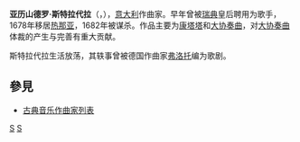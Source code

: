{{Infobox classical
| 中文名 = 斯特拉代拉
| 画像 = AlessandroStradella.jpg
| 附注 =      
| 原文名 = Alessandro Stradella
| 国别 = 意大利  
| 出生日期 = 1639年4月3日
| 出生地 = 罗马
| 逝世日期 = 1682年2月25日(42歲)
| 逝世地 = 热那亚
| 所属时期 = 巴洛克
| 所属乐派 =  罗马乐派
| 擅长作品类型 = 宗教音乐，大协奏曲，室内奏鸣曲
| 代表作 = 清唱剧《圣乔万尼·巴蒂斯塔》，大量康塔塔，大协奏曲，奏鸣曲等
| 师从 = 
| 学生 = 
| 官方网站 = 
}}

'''亚历山德罗·斯特拉代拉'''（{{lang-it|'''Alessandro Stradella'''}}，{{bd|1639年|4月3日|1682年|2月25日}}），[[意大利|意大利]]作曲家。早年曾被[[瑞典|瑞典]]皇后聘用为歌手，1678年移居[[热那亚|热那亚]]，1682年被谋杀。作品主要为[[康塔塔|康塔塔]]和[[大协奏曲|大协奏曲]]，对[[大协奏曲|大协奏曲]]体裁的产生与完善有重大贡献。

斯特拉代拉生活放荡，其轶事曾被德国作曲家[[弗洛托|弗洛托]]编为歌剧。

==參見==
* [[古典音乐作曲家列表|古典音乐作曲家列表]]

{{Authority control}}
[[Category:義大利作曲家|S]]
[[Category:巴洛克作曲家|S]]